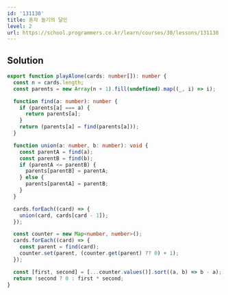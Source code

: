 ```yaml
---
id: '131130'
title: 혼자 놀기의 달인
level: 2
url: https://school.programmers.co.kr/learn/courses/30/lessons/131130
---
```


## Solution

```typescript showLineNumbers
export function playAlone(cards: number[]): number {
  const n = cards.length;
  const parents = new Array(n + 1).fill(undefined).map((_, i) => i);

  function find(a: number): number {
    if (parents[a] === a) {
      return parents[a];
    }
    return (parents[a] = find(parents[a]));
  }

  function union(a: number, b: number): void {
    const parentA = find(a);
    const parentB = find(b);
    if (parentA <= parentB) {
      parents[parentB] = parentA;
    } else {
      parents[parentA] = parentB;
    }
  }

  cards.forEach((card) => {
    union(card, cards[card - 1]);
  });

  const counter = new Map<number, number>();
  cards.forEach((card) => {
    const parent = find(card);
    counter.set(parent, (counter.get(parent) ?? 0) + 1);
  });

  const [first, second] = [...counter.values()].sort((a, b) => b - a);
  return !second ? 0 : first * second;
}
```
